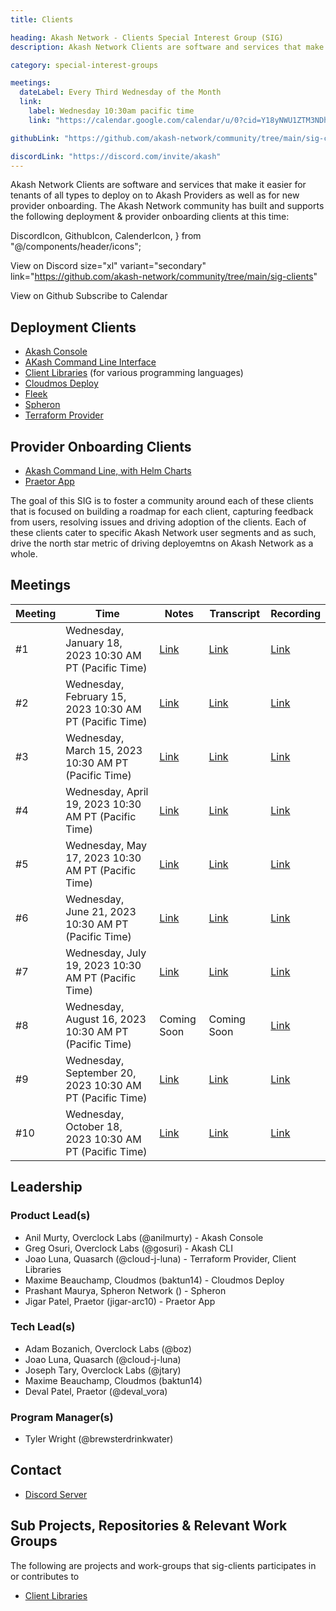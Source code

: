 ```yaml
---
title: Clients

heading: Akash Network - Clients Special Interest Group (SIG)
description: Akash Network Clients are software and services that make it easier for tenants of all types to deploy on to Akash Providers as well as for new provider onboarding. The Akash Network community has built and supports the following deployment & provider onboarding clients at this time

category: special-interest-groups

meetings:
  dateLabel: Every Third Wednesday of the Month
  link:
    label: Wednesday 10:30am pacific time
    link: "https://calendar.google.com/calendar/u/0?cid=Y18yNWU1ZTM3NDhlNGM0YWI3YTU1ZjQxZmJjNWViZWJjYzBhMDNiNDBmYjAyODc4NWYxNDE1OWJmYWViZWExMmUyQGdyb3VwLmNhbGVuZGFyLmdvb2dsZS5jb20"

githubLink: "https://github.com/akash-network/community/tree/main/sig-clients"

discordLink: "https://discord.com/invite/akash"
---
```


Akash Network Clients are software and services that make it easier for tenants of all types to deploy on to Akash Providers as well as for new provider onboarding. The Akash Network community has built and supports the following deployment & provider onboarding clients at this time:

<div class="flex flex-col lg:flex-row lg:items-center gap-6"  >

  DiscordIcon,
  GithubIcon,
  CalenderIcon,
} from "@/components/header/icons";

<ButtonLink
link="https://discord.com/invite/akash"
 size="xl" variant="secondary">

  <DiscordIcon className="text-para" />
  View on Discord
</ButtonLink>
<ButtonLink

size="xl" variant="secondary"
link="https://github.com/akash-network/community/tree/main/sig-clients"

>

  <GithubIcon className="text-para" />
  View on Github
</ButtonLink>
<ButtonLink
  link="https://calendar.google.com/calendar/u/0?cid=Y18yNWU1ZTM3NDhlNGM0YWI3YTU1ZjQxZmJjNWViZWJjYzBhMDNiNDBmYjAyODc4NWYxNDE1OWJmYWViZWExMmUyQGdyb3VwLmNhbGVuZGFyLmdvb2dsZS5jb20"
 size="xl" variant="secondary">
  <CalenderIcon className="text-para" />
  Subscribe to Calendar
</ButtonLink>

</div>

## Deployment Clients

- [Akash Console](https://github.com/akash-network/community/tree/main/sig-clients/akash-consoleREADME.md)
- [AKash Command Line Interface](https://github.com/akash-network/community/tree/main/sig-clients/akash-cli)
- [Client Libraries](https://github.com/akash-network/community/tree/main/sig-clients/client-libraries/README.md) (for various programming languages)
- [Cloudmos Deploy](https://github.com/akash-network/community/tree/main/sig-clients/cloudmos-deploy/README.md)
- [Fleek](https://github.com/akash-network/community/tree/main/sig-clients/fleek/README.md)
- [Spheron](https://github.com/akash-network/community/tree/main/sig-clients/spheron/README.md)
- [Terraform Provider](https://github.com/akash-network/community/tree/main/sig-clients/terraform-provider/README.md)

## Provider Onboarding Clients

- [Akash Command Line, with Helm Charts](https://akash.network/akash-docs/docs/providers/build-a-cloud-provider/akash-cloud-provider-build-with-helm-charts/)
- [Praetor App](https://github.com/akash-network/community/tree/main/sig-clients/praetor/README.md)

The goal of this SIG is to foster a community around each of these clients that is focused on building a roadmap for each client, capturing feedback from users, resolving issues and driving adoption of the clients. Each of these clients cater to specific Akash Network user segments and as such, drive the north star metric of driving deployemtns on Akash Network as a whole.

## Meetings

| Meeting | Time                                                     | Notes                                                                                               | Transcript                                                                                                     | Recording                                                                                                                    |
| ------- | -------------------------------------------------------- | --------------------------------------------------------------------------------------------------- | -------------------------------------------------------------------------------------------------------------- | ---------------------------------------------------------------------------------------------------------------------------- |
| #1      | Wednesday, January 18, 2023 10:30 AM PT (Pacific Time)   | [Link](meetings/001-2023-01-19.md)                                                                  | [Link](meetings/001-2023-01-19.md#transcript)                                                                  | [Link](https://j62h6g4vuygradhil2eeape3a6ojy6vf2ty2orv66m5f6kprsqja.arweave.net/T7R_G5WmDRAM6F6IQDybB5yceqXU8adGvvM6XynxlBI) |
| #2      | Wednesday, February 15, 2023 10:30 AM PT (Pacific Time)  | [Link](https://github.com/akash-network/community/blob/main/sig-clients/meetings/002-2023-02-15.md) | [Link](https://github.com/akash-network/community/blob/main/sig-clients/meetings/002-2023-02-15.md#transcript) | [Link](https://xq5h5w5nnutwgjjn5bcr2asuge5yukenn3iqjf7xggqqt32sieca.arweave.net/vDp-261tJ2MlLehFHQJUMTuKKI1u0QSX9zGhCe9SQQQ) |
| #3      | Wednesday, March 15, 2023 10:30 AM PT (Pacific Time)     | [Link](https://github.com/akash-network/community/blob/main/sig-clients/meetings/003-2023-03-15.md) | [Link](https://github.com/akash-network/community/blob/main/sig-clients/meetings/003-2023-03-15.md#transcript) | [Link](https://liubv4bbk44bj6eebql4th7szqza375tjmw5jcajheyvzkiu5m5q.arweave.net/Wiga8CFXOBT4hAwXyZ_yzDIN_7NLLdSICTkxXKkU6zs) |
| #4      | Wednesday, April 19, 2023 10:30 AM PT (Pacific Time)     | [Link](https://github.com/akash-network/community/blob/main/sig-clients/meetings/004-2023-04-19.md) | [Link](https://github.com/akash-network/community/blob/main/sig-clients/meetings/004-2023-04-19.md#transcript) | [Link](https://flpgrlmt77pkodrrjhytoougl4aowcie2kxsoqy4zk4uavep7e7a.arweave.net/Kt5orZP_3qcOMUnxNzqGXwDrCQTSrydDHMq5QFSP-T4) |
| #5      | Wednesday, May 17, 2023 10:30 AM PT (Pacific Time)       | [Link](https://github.com/akash-network/community/blob/main/sig-clients/meetings/005-2023-05-17.md) | [Link](https://github.com/akash-network/community/blob/main/sig-clients/meetings/005-2023-05-17.md#transcript) | [Link](https://ec54ewcb4dlthczxdq26le66vkbfbawecwztk54vcl4taihf4woa.arweave.net/ILvCWEHg1zOLNxw15ZPeqoJQgsQVszV3lRL5MCDl5Zw) |
| #6      | Wednesday, June 21, 2023 10:30 AM PT (Pacific Time)      | [Link](https://github.com/akash-network/community/blob/main/sig-clients/meetings/006-2023-06-21.md) | [Link](https://github.com/akash-network/community/blob/main/sig-clients/meetings/006-2023-06-21.md#transcript) | [Link](https://7wma24vbcylbmj2q74v24kte6sy7ysjarnbbgozg7p4yh5gnkiaa.arweave.net/_ZgNcqEWFhYnUP8rripk9LH8SSCLQhM7Jvv5g_TNUgA) |
| #7      | Wednesday, July 19, 2023 10:30 AM PT (Pacific Time)      | [Link](https://github.com/akash-network/community/blob/main/sig-clients/meetings/007-2023-07-19.md) | [Link](https://github.com/akash-network/community/blob/main/sig-clients/meetings/007-2023-07-19.md#transcript) | [Link](https://cd6v6hartdyqkeqjzqpcdpxcum2dq6lcytnyrtzvgk7joid44xfq.arweave.net/EP1fHBGY8QUSCcweIb7iozQ4eWLE24jPNTK-lyB85cs) |
| #8      | Wednesday, August 16, 2023 10:30 AM PT (Pacific Time)    | Coming Soon                                                                                         | Coming Soon                                                                                                    | [Link](https://56oikxuxws6ewboifrwsgwvq2da4gzrg23sx7u5bldufgusgpc5q.arweave.net/75yFXpe0vEsFyCxtI1qw0MHDZibW5X_ToVjoU1JGeLs) |
| #9      | Wednesday, September 20, 2023 10:30 AM PT (Pacific Time) | [Link](https://github.com/akash-network/community/blob/main/sig-clients/meetings/009-2023-09-20.md) | [Link](https://github.com/akash-network/community/blob/main/sig-clients/meetings/009-2023-09-20.md#transcript) | [Link](https://hy3zv6e5mxhxnese25p5cupfitg236o6aeivmow6fxfvpnqmjr3q.arweave.net/Pjea-J1lz3aSRNdf0VHlRM2t-d4BEVY63i3LV7YMTHc) |
| #10     | Wednesday, October 18, 2023 10:30 AM PT (Pacific Time)   | [Link](https://github.com/akash-network/community/blob/main/sig-clients/meetings/010-2023-10-18.md) | [Link](https://github.com/akash-network/community/blob/main/sig-clients/meetings/010-2023-10-18.md#transcript) | [Link](https://yofgxnfxaqk4jruuwko7pyrfckw27dtg5thp6c6bv2sfvfq66jla.arweave.net/w4prtLcEFcTGlLKd9-IlEq2vjmbszv8Lwa6kWpYe8lY) |

## Leadership

### Product Lead(s)

- Anil Murty, Overclock Labs (@anilmurty) - Akash Console
- Greg Osuri, Overclock Labs (@gosuri) - Akash CLI
- Joao Luna, Quasarch (@cloud-j-luna) - Terraform Provider, Client Libraries
- Maxime Beauchamp, Cloudmos (baktun14) - Cloudmos Deploy
- Prashant Maurya, Spheron Network () - Spheron
- Jigar Patel, Praetor (jigar-arc10) - Praetor App

### Tech Lead(s)

- Adam Bozanich, Overclock Labs (@boz)
- Joao Luna, Quasarch (@cloud-j-luna)
- Joseph Tary, Overclock Labs (@jtary)
- Maxime Beauchamp, Cloudmos (baktun14)
- Deval Patel, Praetor (@deval_vora)

### Program Manager(s)

- Tyler Wright (@brewsterdrinkwater)

## Contact

- [Discord Server](https://discord.com/channels/747885925232672829/1062751273545375774/1065035088267575367)

## Sub Projects, Repositories & Relevant Work Groups

The following are projects and work-groups that sig-clients participates in or contributes to

- [Client Libraries](https://github.com/akash-network/community/tree/main/wg-client-libraries)
